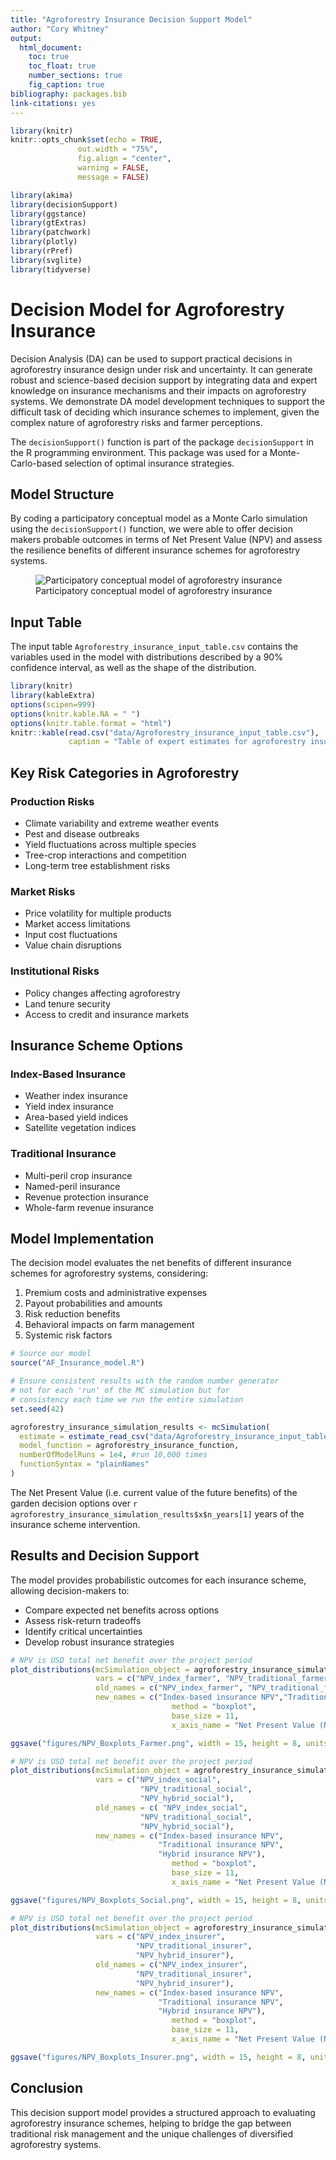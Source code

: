 ```yaml
---
title: "Agroforestry Insurance Decision Support Model"
author: "Cory Whitney"
output: 
  html_document:
    toc: true
    toc_float: true
    number_sections: true
    fig_caption: true
bibliography: packages.bib
link-citations: yes
---
```


```r
library(knitr)
knitr::opts_chunk$set(echo = TRUE,
               out.width = "75%", 
               fig.align = "center", 
               warning = FALSE, 
               message = FALSE) 

library(akima)
library(decisionSupport)
library(ggstance)
library(gtExtras)
library(patchwork)
library(plotly)
library(rPref)
library(svglite)
library(tidyverse)

```

# Decision Model for Agroforestry Insurance

Decision Analysis (DA) can be used to support practical decisions in agroforestry insurance design under risk and uncertainty. It can generate robust and science-based decision support by integrating data and expert knowledge on insurance mechanisms and their impacts on agroforestry systems. We demonstrate DA model development techniques to support the difficult task of deciding which insurance schemes to implement, given the complex nature of agroforestry risks and farmer perceptions.

The `decisionSupport()` function is part of the package `decisionSupport` in the R programming environment. This package was used for a Monte-Carlo-based selection of optimal insurance strategies.

## Model Structure

By coding a participatory conceptual model as a Monte Carlo simulation using the `decisionSupport()` function, we were able to offer decision makers probable outcomes in terms of Net Present Value (NPV) and assess the resilience benefits of different insurance schemes for agroforestry systems.

![Participatory conceptual model of agroforestry insurance](figures/full_pathway.png)

## Input Table

The input table `Agroforestry_insurance_input_table.csv` contains the variables used in the model with distributions described by a 90% confidence interval, as well as the shape of the distribution.

```r
library(knitr)
library(kableExtra)
options(scipen=999)
options(knitr.kable.NA = " ")
options(knitr.table.format = "html")
knitr::kable(read.csv("data/Agroforestry_insurance_input_table.csv"), 
             caption = "Table of expert estimates for agroforestry insurance model variables")
```

## Key Risk Categories in Agroforestry

### Production Risks
- Climate variability and extreme weather events
- Pest and disease outbreaks
- Yield fluctuations across multiple species
- Tree-crop interactions and competition
- Long-term tree establishment risks

### Market Risks
- Price volatility for multiple products
- Market access limitations
- Input cost fluctuations
- Value chain disruptions

### Institutional Risks
- Policy changes affecting agroforestry
- Land tenure security
- Access to credit and insurance markets

## Insurance Scheme Options

### Index-Based Insurance
- Weather index insurance
- Yield index insurance
- Area-based yield indices
- Satellite vegetation indices

### Traditional Insurance
- Multi-peril crop insurance
- Named-peril insurance
- Revenue protection insurance
- Whole-farm revenue insurance

## Model Implementation

The decision model evaluates the net benefits of different insurance schemes for agroforestry systems, considering:

1. Premium costs and administrative expenses
2. Payout probabilities and amounts
3. Risk reduction benefits
4. Behavioral impacts on farm management
5. Systemic risk factors

```r
# Source our model
source("AF_Insurance_model.R")

# Ensure consistent results with the random number generator
# not for each 'run' of the MC simulation but for 
# consistency each time we run the entire simulation 
set.seed(42)

agroforestry_insurance_simulation_results <- mcSimulation(
  estimate = estimate_read_csv("data/Agroforestry_insurance_input_table.csv"),
  model_function = agroforestry_insurance_function,
  numberOfModelRuns = 1e4, #run 10,000 times
  functionSyntax = "plainNames"
)

```

The Net Present Value (i.e. current value of the future benefits) of the garden decision options over `r agroforestry_insurance_simulation_results$x$n_years[1]` years of the insurance scheme intervention. 

## Results and Decision Support

The model provides probabilistic outcomes for each insurance scheme, allowing decision-makers to:

- Compare expected net benefits across options
- Assess risk-return tradeoffs
- Identify critical uncertainties
- Develop robust insurance strategies


```r
# NPV is USD total net benefit over the project period 
plot_distributions(mcSimulation_object = agroforestry_insurance_simulation_results, 
                   vars = c("NPV_index_farmer", "NPV_traditional_farmer", "NPV_hybrid_farmer"),
                   old_names = c("NPV_index_farmer", "NPV_traditional_farmer", "NPV_hybrid_farmer"),
                   new_names = c("Index-based insurance NPV","Traditional insurance NPV", "Hybrid insurance NPV"),
                                    method = "boxplot", 
                                    base_size = 11, 
                                    x_axis_name = "Net Present Value (NPV) farmer perspective (USD over the project period)")

ggsave("figures/NPV_Boxplots_Farmer.png", width = 15, height = 8, units = "cm")
```
```r
# NPV is USD total net benefit over the project period 
plot_distributions(mcSimulation_object = agroforestry_insurance_simulation_results, 
                   vars = c("NPV_index_social", 
                             "NPV_traditional_social",
                             "NPV_hybrid_social"),
                   old_names = c( "NPV_index_social", 
                             "NPV_traditional_social",
                             "NPV_hybrid_social"),
                   new_names = c("Index-based insurance NPV",
                                 "Traditional insurance NPV", 
                                 "Hybrid insurance NPV"),
                                    method = "boxplot", 
                                    base_size = 11, 
                                    x_axis_name = "Net Present Value (NPV) society perspective (USD over the project period)")

ggsave("figures/NPV_Boxplots_Social.png", width = 15, height = 8, units = "cm")
```
```r
# NPV is USD total net benefit over the project period 
plot_distributions(mcSimulation_object = agroforestry_insurance_simulation_results, 
                   vars = c("NPV_index_insurer", 
                            "NPV_traditional_insurer", 
                            "NPV_hybrid_insurer"),
                   old_names = c("NPV_index_insurer", 
                            "NPV_traditional_insurer", 
                            "NPV_hybrid_insurer"),
                   new_names = c("Index-based insurance NPV",
                                 "Traditional insurance NPV", 
                                 "Hybrid insurance NPV"),
                                    method = "boxplot", 
                                    base_size = 11, 
                                    x_axis_name = "Net Present Value (NPV) insurer perspective (USD over the project period)")

ggsave("figures/NPV_Boxplots_Insurer.png", width = 15, height = 8, units = "cm")
```

## Conclusion

This decision support model provides a structured approach to evaluating agroforestry insurance schemes, helping to bridge the gap between traditional risk management and the unique challenges of diversified agroforestry systems.
